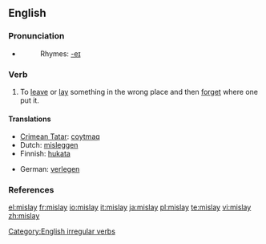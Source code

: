 ==English==

===Pronunciation===
* {{IPA|/'mɪsleɪ/}}
*: Rhymes: [[Rhymes:English:-eɪ|-eɪ]]

===Verb===
{{en-verb|mislays|mislaying|mislaid}}

# To [[leave]] or [[lay]] something in the wrong place and then [[forget]] where one put it.

====Translations====
{{top}}
* [[Crimean Tatar]]: [[coytmaq]]
* Dutch: [[misleggen]]
* Finnish: [[hukata]]
{{mid}}
* German: [[verlegen]]
{{bottom}}

===References===
{{R:Century 1911}}
{{R:Webster 1913}}

[[Category:English irregular verbs]]

[[el:mislay]]
[[fr:mislay]]
[[io:mislay]]
[[it:mislay]]
[[ja:mislay]]
[[pl:mislay]]
[[te:mislay]]
[[vi:mislay]]
[[zh:mislay]]